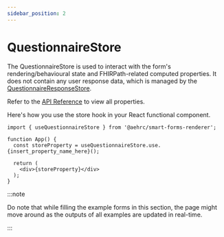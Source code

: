 ```yaml
---
sidebar_position: 2
---
```


# QuestionnaireStore

The QuestionnaireStore is used to interact with the form's rendering/behavioural state and FHIRPath-related computed properties. It does not contain any user response data, which is managed by the [QuestionnaireResponseStore](/docs/dev/storehooks/questionnaire-response-store).

Refer to the [API Reference](/docs/api/smart-forms-renderer/interfaces/QuestionnaireStoreType) to view all properties.

Here's how you use the store hook in your React functional component.

```
import { useQuestionnaireStore } from '@aehrc/smart-forms-renderer';

function App() {
  const storeProperty = useQuestionnaireStore.use.{insert_property_name_here}();

  return (
    <div>{storeProperty}</div>
  );
}
```

:::note

Do note that while filling the example forms in this section, the page might move around as the outputs of all examples are updated in real-time.

:::
